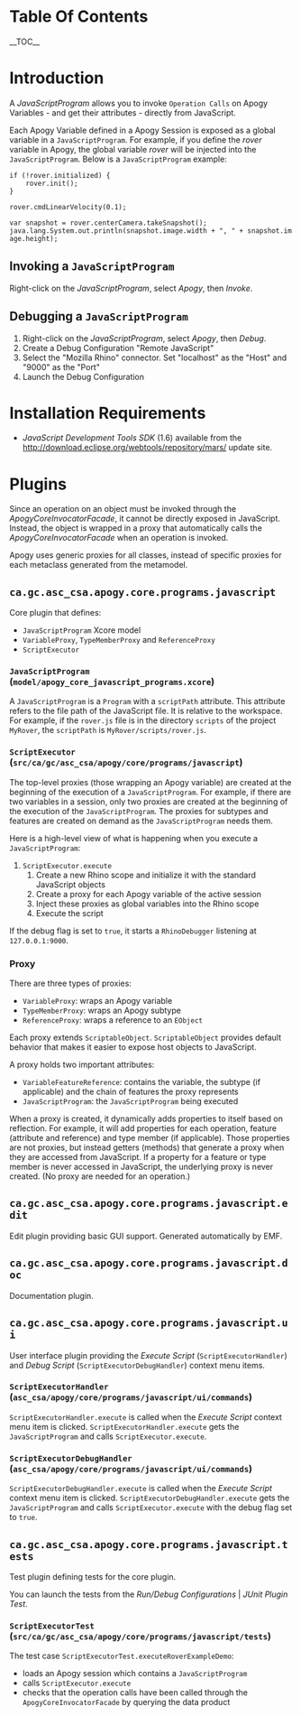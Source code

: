 = Table Of Contents =
__TOC__

= Introduction =

A ''JavaScriptProgram'' allows you to invoke <code>Operation Calls</code> on Apogy Variables - and get their attributes - directly from JavaScript.

Each Apogy Variable defined in a Apogy Session is exposed as a global variable in a <code>JavaScriptProgram</code>. For example, if you define the ''rover'' variable in Apogy, the global variable ''rover'' will be injected into the <code>JavaScriptProgram</code>. Below is a <code>JavaScriptProgram</code> example:


 if (!rover.initialized) {
     rover.init();
 }

 rover.cmdLinearVelocity(0.1);

 var snapshot = rover.centerCamera.takeSnapshot();
 java.lang.System.out.println(snapshot.image.width + ", " + snapshot.image.height);


== Invoking a <code>JavaScriptProgram</code> ==

Right-click on the ''JavaScriptProgram'', select ''Apogy'', then ''Invoke''.

== Debugging a <code>JavaScriptProgram</code> ==

# Right-click on the ''JavaScriptProgram'', select ''Apogy'', then ''Debug''.
# Create a Debug Configuration "Remote JavaScript"
# Select the "Mozilla Rhino" connector. Set "localhost" as the "Host" and "9000" as the "Port"
# Launch the Debug Configuration

= Installation Requirements =

* ''JavaScript Development Tools SDK'' (1.6) available from the http://download.eclipse.org/webtools/repository/mars/ update site.


= Plugins =

Since an operation on an object must be invoked through the ''ApogyCoreInvocatorFacade'', it cannot be directly exposed in JavaScript. Instead, the object is wrapped in a proxy that automatically calls the ''ApogyCoreInvocatorFacade'' when an operation is invoked.

Apogy uses generic proxies for all classes, instead of specific proxies for each metaclass generated from the metamodel.


== <code>ca.gc.asc_csa.apogy.core.programs.javascript</code> ==

Core plugin that defines:

* <code>JavaScriptProgram</code> Xcore model
* <code>VariableProxy</code>, <code>TypeMemberProxy</code> and <code>ReferenceProxy</code>
* <code>ScriptExecutor</code>

=== <code>JavaScriptProgram</code> (<code>model/apogy_core_javascript_programs.xcore</code>) ===

A <code>JavaScriptProgram</code> is a <code>Program</code> with a <code>scriptPath</code> attribute. This attribute refers to the file path of the JavaScript file. It is relative to the workspace. For example, if the <code>rover.js</code> file is in the directory <code>scripts</code> of the project <code>MyRover</code>, the <code>scriptPath</code> is <code>MyRover/scripts/rover.js</code>.


=== <code>ScriptExecutor</code> (<code>src/ca/gc/asc_csa/apogy/core/programs/javascript</code>) ===

The top-level proxies (those wrapping an Apogy variable) are created at the beginning of the execution of a <code>JavaScriptProgram</code>. For example, if there are two variables in a session, only two proxies are created at the beginning of the execution of the <code>JavaScriptProgram</code>. The proxies for subtypes and features are created on demand as the <code>JavaScriptProgram</code> needs them.

Here is a high-level view of what is happening when you execute a <code>JavaScriptProgram</code>:


# <code>ScriptExecutor.execute</code>
## Create a new Rhino scope and initialize it with the standard JavaScript objects
## Create a proxy for each Apogy variable of the active session
## Inject these proxies as global variables into the Rhino scope
## Execute the script

If the debug flag is set to <code>true</code>, it starts a <code>RhinoDebugger</code> listening at <code>127.0.0.1:9000</code>.

=== Proxy ===

There are three types of proxies:

* <code>VariableProxy</code>: wraps an Apogy variable
* <code>TypeMemberProxy</code>: wraps an Apogy subtype
* <code>ReferenceProxy</code>: wraps a reference to an <code>EObject</code>

Each proxy extends <code>ScriptableObject</code>. <code>ScriptableObject</code> provides default behavior that makes it easier to expose host objects to JavaScript.

A proxy holds two important attributes:

* <code>VariableFeatureReference</code>: contains the variable, the subtype (if applicable) and the chain of features the proxy represents
* <code>JavaScriptProgram</code>: the <code>JavaScriptProgram</code> being executed

When a proxy is created, it dynamically adds properties to itself based on reflection. For example, it will add properties for each operation, feature (attribute and reference) and type member (if applicable). Those properties are not proxies, but instead getters (methods) that generate a proxy when they are accessed from JavaScript. If a property for a feature or type member is never accessed in JavaScript, the underlying proxy is never created. (No proxy are needed for an operation.)


== <code>ca.gc.asc_csa.apogy.core.programs.javascript.edit</code> ==

Edit plugin providing basic GUI support.  Generated automatically by EMF.

== <code>ca.gc.asc_csa.apogy.core.programs.javascript.doc</code> ==

Documentation plugin.

== <code>ca.gc.asc_csa.apogy.core.programs.javascript.ui</code> ==

User interface plugin providing the ''Execute Script'' (<code>ScriptExecutorHandler</code>) and ''Debug Script'' (<code>ScriptExecutorDebugHandler</code>) context menu items.

=== <code>ScriptExecutorHandler</code> (<code>asc_csa/apogy/core/programs/javascript/ui/commands</code>) ===

<code>ScriptExecutorHandler.execute</code> is called when the ''Execute Script'' context menu item is clicked. <code>ScriptExecutorHandler.execute</code> gets the <code>JavaScriptProgram</code> and calls <code>ScriptExecutor.execute</code>.

=== <code>ScriptExecutorDebugHandler</code> (<code>asc_csa/apogy/core/programs/javascript/ui/commands</code>) ===

<code>ScriptExecutorDebugHandler.execute</code> is called when the ''Execute Script'' context menu item is clicked. <code>ScriptExecutorDebugHandler.execute</code> gets the <code>JavaScriptProgram</code> and calls <code>ScriptExecutor.execute</code> with the debug flag set to <code>true</code>.


== <code>ca.gc.asc_csa.apogy.core.programs.javascript.tests</code> ==

Test plugin defining tests for the core plugin.

You can launch the tests from the ''Run/Debug Configurations'' | ''JUnit Plugin Test''.

=== <code>ScriptExecutorTest</code> (<code>src/ca/gc/asc_csa/apogy/core/programs/javascript/tests</code>) ===

The test case <code>ScriptExecutorTest.executeRoverExampleDemo</code>:

* loads an Apogy session which contains a <code>JavaScriptProgram</code>
* calls <code>ScriptExecutor.execute</code>
* checks that the operation calls have been called through the <code>ApogyCoreInvocatorFacade</code> by querying the data product




